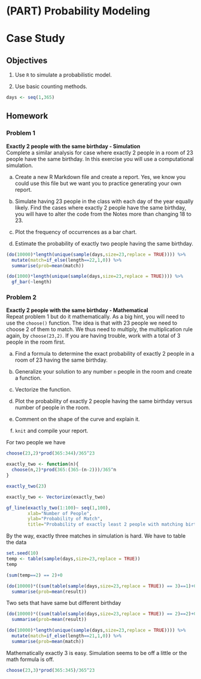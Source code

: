 # (PART) Probability Modeling {-} 

# Case Study {#CS2}


## Objectives

1) Use `R` to simulate a probabilistic model.  

2) Use basic counting methods.  


```{r echo=FALSE}
days <- seq(1,365)
```

## Homework

### Problem 1  

**Exactly 2 people with the same birthday - Simulation**  
Complete a similar analysis for case where exactly 2 people in a room of 23 people have the same birthday. In this exercise you will use a computational simulation.

a. Create a new R Markdown file and create a report. Yes, we know you could use this file but we want you to practice generating your own report.

b. Simulate having 23 people in the class with each day of the year equally likely. Find the cases where exactly 2 people have the same birthday, you will have to alter the code from the Notes more than changing 18 to 23.

c. Plot the frequency of occurrences as a bar chart.
  
d. Estimate the probability of exactly two people having the same birthday.


```{r}
(do(10000)*length(unique(sample(days,size=23,replace = TRUE)))) %>%
  mutate(match=if_else(length==22,1,0)) %>%
  summarise(prob=mean(match))
```


```{r}
(do(1000)*length(unique(sample(days,size=23,replace = TRUE)))) %>%
  gf_bar(~length)
```

### Problem 2  

**Exactly 2 people with the same birthday - Mathematical**   
Repeat problem 1 but do it mathematically. As a big hint, you will need to use the `choose()` function. The idea is that with 23 people we need to choose 2 of them to match. We thus need to multiply, the multiplication rule again, by `choose(23,2)`. If you are having trouble, work with a total of 3 people in the room first.

a. Find a formula to determine the exact probability of exactly 2 people in a room of 23 having the same birthday.

b. Generalize your solution to any number `n` people in the room and create a function. 
  
c. Vectorize the function.

d. Plot the probability of exactly 2 people having the same birthday versus number of people in the room.
  
e. Comment on the shape of the curve and explain it.
  
f. `knit` and compile your report.

For two people we have

```{r}
choose(23,2)*prod(365:344)/365^23
```

```{r}
exactly_two <- function(n){
  choose(n,2)*prod(365:(365-(n-2)))/365^n
}
```

```{r}
exactly_two(23)
```

```{r}
exactly_two <- Vectorize(exactly_two)
```

```{r warning=FALSE}
gf_line(exactly_two(1:100)~ seq(1,100),
        xlab="Number of People",
        ylab="Probability of Match",
        title="Probability of exactly least 2 people with matching birthdays")
```


By the way, exactly three matches in simulation is hard. We have to table the data 

```{r}
set.seed(10)
temp <- table(sample(days,size=23,replace = TRUE))
temp
```

```{r}
(sum(temp==2) == 2)+0
```


```{r}
(do(10000)*((sum(table(sample(days,size=23,replace = TRUE)) == 3)==1)+0)) %>%
  summarise(prob=mean(result))
```

Two sets that have same but different birthday

```{r}
(do(10000)*((sum(table(sample(days,size=23,replace = TRUE)) == 2)==2)+0)) %>%
  summarise(prob=mean(result))
```

```{r}
(do(10000)*length(unique(sample(days,size=23,replace = TRUE)))) %>%
  mutate(match=if_else(length==21,1,0)) %>%
  summarise(prob=mean(match))
```

Mathematically exactly 3 is easy. Simulation seems to be off a little or the math formula is off.


```{r}
choose(23,3)*prod(365:345)/365^23
```

